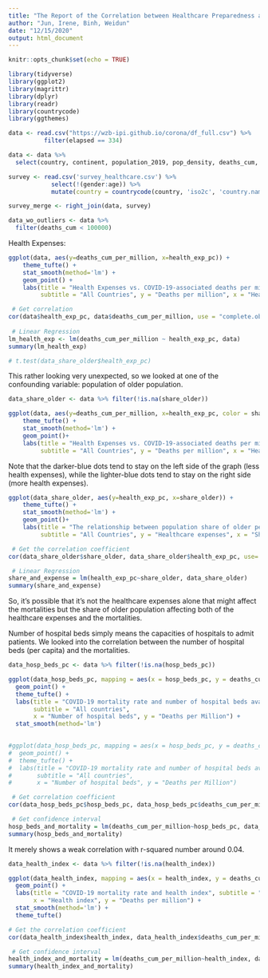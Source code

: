 ```yaml
---
title: "The Report of the Correlation between Healthcare Preparedness and COVID-19 Mortality"
author: "Jun, Irene, Binh, Weidun"
date: "12/15/2020"
output: html_document
---
```


```r
knitr::opts_chunk$set(echo = TRUE) 
```

```r
library(tidyverse)
library(ggplot2)
library(magrittr)
library(dplyr)
library(readr)
library(countrycode)
library(ggthemes)
```

```r
data <- read.csv("https://wzb-ipi.github.io/corona/df_full.csv") %>%
          filter(elapsed == 334)
```

```r
data <- data %>%
  select(country, continent, population_2019, pop_density, deaths_cum, deaths_cum_per_million, health_exp_pc, hosp_beds_pc, health_index, share_older)  
```

```r
survey <- read.csv('survey_healthcare.csv') %>%
            select(!(gender:age)) %>%
            mutate(country = countrycode(country, 'iso2c', 'country.name'))
```

```r
survey_merge <- right_join(data, survey)
```

```r
data_wo_outliers <- data %>%
  filter(deaths_cum < 100000)

```

Health Expenses:

```r
ggplot(data, aes(y=deaths_cum_per_million, x=health_exp_pc)) +
    theme_tufte() +
    stat_smooth(method='lm') +
    geom_point() +
    labs(title = "Health Expenses vs. COVID-19-associated deaths per million",
         subtitle = "All Countries", y = "Deaths per million", x = "Health Expenses per capita")

 # Get correlation
cor(data$health_exp_pc, data$deaths_cum_per_million, use = "complete.obs")
 
 # Linear Regression
lm_health_exp <- lm(deaths_cum_per_million ~ health_exp_pc, data)
summary(lm_health_exp)

# t.test(data_share_older$health_exp_pc)
```

This rather looking very unexpected, so we looked at one of the confounding variable: population of older population.


```r

data_share_older <- data %>% filter(!is.na(share_older))

ggplot(data, aes(y=deaths_cum_per_million, x=health_exp_pc, color = share_older)) +
    theme_tufte() +
    stat_smooth(method='lm') +
    geom_point()+
    labs(title = "Health Expenses vs. COVID-19-associated deaths per million",
         subtitle = "All Countries", y = "Deaths per million", x = "Health Expenses")


```

Note that the darker-blue dots tend to stay on the left side of the graph (less health expenses), while the 
lighter-blue dots tend to stay on the right side (more health expenses).

```r

ggplot(data_share_older, aes(y=health_exp_pc, x=share_older)) +
    theme_tufte() +
    stat_smooth(method='lm') +
    geom_point()+
    labs(title = "The relationship between population share of older people and healthcare expenses",
         subtitle = "All Countries", y = "Healthcare expenses", x = "Share of older population")

 # Get the correlation coefficient
cor(data_share_older$share_older, data_share_older$health_exp_pc, use='complete.obs')

 # Linear Regression
share_and_expense = lm(health_exp_pc~share_older, data_share_older)
summary(share_and_expense)
```
So, it's possible that it's not the healthcare expenses alone that might affect the mortalities but the share of older population affecting both of the healthcare expenses and the mortalities.

Number of hospital beds simply means the capacities of hospitals to admit patients. We looked into the correlation between the number of hospital beds (per capita) and the mortalities.

```r
data_hosp_beds_pc <- data %>% filter(!is.na(hosp_beds_pc))

ggplot(data_hosp_beds_pc, mapping = aes(x = hosp_beds_pc, y = deaths_cum_per_million)) +
  geom_point() +
  theme_tufte() +
  labs(title = "COVID-19 mortality rate and number of hospital beds available", 
       subtitle = "All countries", 
       x = "Number of hospital beds", y = "Deaths per Million") +
  stat_smooth(method='lm')

  
#ggplot(data_hosp_beds_pc, mapping = aes(x = hosp_beds_pc, y = deaths_cum_per_million, color = continent)) +
#  geom_point() +
#  theme_tufte() +
#  labs(title = "COVID-19 mortality rate and number of hospital beds available", 
#       subtitle = "All countries", 
#       x = "Number of hospital beds", y = "Deaths per Million")

 # Get correlation coefficient
cor(data_hosp_beds_pc$hosp_beds_pc, data_hosp_beds_pc$deaths_cum_per_million, use = "complete.obs")

 # Get confidence interval
hosp_beds_and_mortality = lm(deaths_cum_per_million~hosp_beds_pc, data_hosp_beds_pc)
summary(hosp_beds_and_mortality)
```
It merely shows a weak correlation with r-squared number around 0.04. 

```r
data_health_index <- data %>% filter(!is.na(health_index))

ggplot(data_health_index, mapping = aes(x = health_index, y = deaths_cum_per_million)) +
  geom_point() +
  labs(title = "COVID-19 mortality rate and health index", subtitle = "All countries", 
       x = "Health index", y = "Deaths per million") +
  stat_smooth(method='lm') +
  theme_tufte()

# Get the correlation coefficient
cor(data_health_index$health_index, data_health_index$deaths_cum_per_million, use = "complete.obs")

 # Get confidence interval
health_index_and_mortality = lm(deaths_cum_per_million~health_index, data_health_index)
summary(health_index_and_mortality)
```


